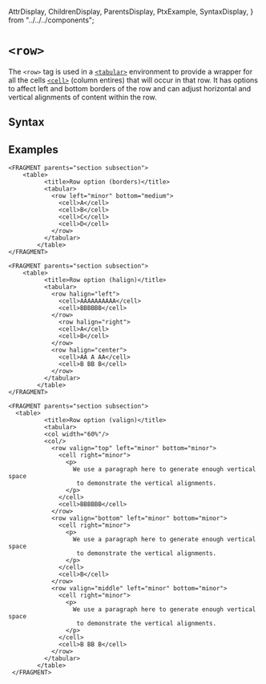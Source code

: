   AttrDisplay,
  ChildrenDisplay,
  ParentsDisplay,
  PtxExample,
  SyntaxDisplay,
} from "../../../components";

# `<row>`

The `<row>` tag is used in a [`<tabular>`](tabular) environment to provide a
wrapper for all the cells [`<cell>`](cell)  (column entires) that will occur in
that row.  It has options to affect left and bottom borders of the row and can
adjust horizontal and vertical alignments of content within the row.


## Syntax

<SyntaxDisplay name="row" />

## Examples

```ptx-example
<FRAGMENT parents="section subsection">
    <table>
          <title>Row option (borders)</title>
          <tabular>
            <row left="minor" bottom="medium">
              <cell>A</cell>
              <cell>B</cell>
              <cell>C</cell>
              <cell>D</cell>
            </row>
          </tabular>
        </table>
</FRAGMENT>
```

```ptx-example
<FRAGMENT parents="section subsection">
    <table>
          <title>Row option (halign)</title>
          <tabular>
            <row halign="left">
              <cell>AAAAAAAAAA</cell>
              <cell>BBBBBB</cell>
            </row>
              <row halign="right">
              <cell>A</cell>
              <cell>B</cell>
            </row>
            <row halign="center">
              <cell>AA A AA</cell>
              <cell>B BB B</cell>
            </row>
          </tabular>
        </table>
</FRAGMENT>
```

```ptx-example
<FRAGMENT parents="section subsection">
  <table>
          <title>Row option (valign)</title>
          <tabular>
          <col width="60%"/>
          <col/>
            <row valign="top" left="minor" bottom="minor">
              <cell right="minor">
                <p>
                  We use a paragraph here to generate enough vertical space
                   to demonstrate the vertical alignments.
                </p>
              </cell>
              <cell>BBBBBB</cell>
            </row>
            <row valign="bottom" left="minor" bottom="minor">
              <cell right="minor">
                <p>
                  We use a paragraph here to generate enough vertical space
                   to demonstrate the vertical alignments.
                </p>
              </cell>
              <cell>B</cell>
            </row>
            <row valign="middle" left="minor" bottom="minor">
              <cell right="minor">
                <p>
                  We use a paragraph here to generate enough vertical space
                   to demonstrate the vertical alignments.
                </p>
              </cell>
              <cell>B BB B</cell>
            </row>
          </tabular>
        </table>
 </FRAGMENT>
```
